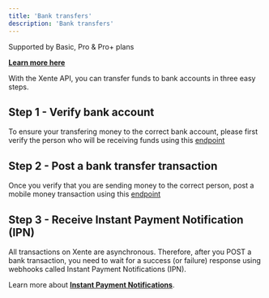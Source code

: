 ```yaml
---
title: 'Bank transfers'
description: 'Bank transfers'
---
```

<Info>
  Supported by Basic, Pro & Pro+ plans  
  
  **[Learn more here](https://www.xente.co/pricing)**
</Info>

With the Xente API, you can transfer funds to bank accounts in three easy steps.
## Step 1 - Verify bank account

To ensure your transfering money to the correct bank account, please first verify the person who will be receiving funds using this [endpoint](/api-reference/people/get)

## Step 2 - Post a bank transfer transaction

Once you verify that you are sending money to the correct person, post a mobile money transaction using this [endpoint](/api-reference/banktransfers/transactions/create)

## Step 3 - Receive Instant Payment Notification (IPN)

All transactions on Xente are asynchronous. Therefore, after you POST a bank transaction, you need to wait for a success (or failure) response using webhooks called Instant Payment Notifications (IPN).

Learn more about **[Instant Payment Notifications](/start/ipn)**.